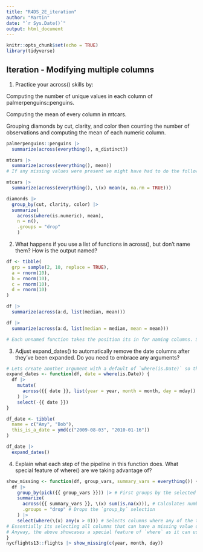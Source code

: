```yaml
---
title: "R4DS_2E_iteration"
author: "Martin"
date: "`r Sys.Date()`"
output: html_document
---
```


```r
knitr::opts_chunk$set(echo = TRUE)
library(tidyverse)
```

## Iteration - Modifying multiple columns

1. Practice your across() skills by:

  Computing the number of unique values in each column of palmerpenguins::penguins.

  Computing the mean of every column in mtcars.

  Grouping diamonds by cut, clarity, and color then counting the number of observations and computing the mean   of each numeric column.
  
```r
palmerpenguins::penguins |>
  summarize(across(everything(), n_distinct))
```

```r
mtcars |> 
  summarize(across(everything(), mean))
# If any missing values were present we might have had to do the following.

mtcars |> 
  summarize(across(everything(), \(x) mean(x, na.rm = TRUE)))
```

```r
diamonds |> 
  group_by(cut, clarity, color) |> 
  summarize(
    across(where(is.numeric), mean),
    n = n(),
    .groups = "drop"
    )
```

2. What happens if you use a list of functions in across(), but don’t name them? How is the output named?

```r
df <- tibble(
  grp = sample(2, 10, replace = TRUE),
  a = rnorm(10),
  b = rnorm(10),
  c = rnorm(10),
  d = rnorm(10)
)

df |> 
  summarize(across(a:d, list(median, mean)))

df |> 
  summarize(across(a:d, list(median = median, mean = mean)))

# Each unnamed function takes the position its in for naming columns. So since `median` was the first unnamed function of the list, then output when naming columns treats it as `1` etc.
```

3. Adjust expand_dates() to automatically remove the date columns after they’ve been expanded. Do you need to embrace any arguments?

```r
# Lets create another argument with a default of `where(is.Date)` so that our function will now dynamically remove any columns that were originally in date format. Don't forget to embrace this new variable within our function
expand_dates <- function(df, date = where(is.Date)) {
  df |> 
    mutate(
      across({{ date }}, list(year = year, month = month, day = mday))
    ) |> 
    select(-{{ date }})
}

df_date <- tibble(
  name = c("Amy", "Bob"),
  this_is_a_date = ymd(c("2009-08-03", "2010-01-16"))
)

df_date |> 
  expand_dates()
```

4. Explain what each step of the pipeline in this function does. What special feature of where() are we taking advantage of?

```r
show_missing <- function(df, group_vars, summary_vars = everything()) {
  df |> 
    group_by(pick({{ group_vars }})) |> # First groups by the selected columns in `group_vars`
    summarize(
      across({{ summary_vars }}, \(x) sum(is.na(x))), # Calculates number of missing values for every column
      .groups = "drop" # Drops the `group_by` selection
    ) |>
    select(where(\(x) any(x > 0))) # Selects columns where any of the total missing flights is greater than 0
# Essentially its selecting all columns that can have a missing value due to cancelled or crashed flights etc.
# Anyway, the above showcases a special feature of `where` as it can use anonymous functions. Very handy.
}
nycflights13::flights |> show_missing(c(year, month, day))
```

